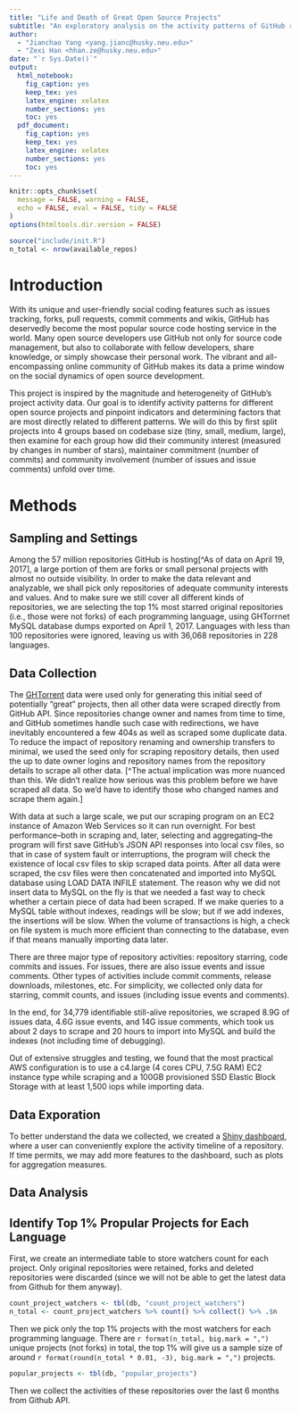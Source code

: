 ```yaml
---
title: "Life and Death of Great Open Source Projects"
subtitle: "An exploratory analysis on the activity patterns of GitHub repositories"
author:
  - "Jianchao Yang <yang.jianc@husky.neu.edu>"
  - "Zexi Han <hhan.ze@husky.neu.edu>"
date: "`r Sys.Date()`"
output: 
  html_notebook:
    fig_caption: yes
    keep_tex: yes
    latex_engine: xelatex
    number_sections: yes
    toc: yes
  pdf_document: 
    fig_caption: yes
    keep_tex: yes
    latex_engine: xelatex
    number_sections: yes
    toc: yes
---
```


```r
knitr::opts_chunk$set(
  message = FALSE, warning = FALSE, 
  echo = FALSE, eval = FALSE, tidy = FALSE
)
options(htmltools.dir.version = FALSE)
```

```r
source("include/init.R")
n_total <- nrow(available_repos)
```

# Introduction

With its unique and user-friendly social coding features such as issues tracking, forks,  pull requests, commit comments and wikis, GitHub has deservedly become the most popular source code hosting service in the world. Many open source developers use GitHub not only for source code management, but also to collaborate with fellow developers, share knowledge, or simply showcase their personal work. The vibrant and all-encompassing online community of GitHub makes its data a prime window on the social dynamics of open source development.

This project is inspired by the magnitude and heterogeneity of GitHub’s project activity data. Our goal is to identify activity patterns for different open source projects and pinpoint indicators and determining factors that are most directly related to different patterns. We will do this by first split projects into 4 groups based on codebase size (tiny, small, medium, large), then examine for each group how did their community interest (measured by changes in number of stars), maintainer commitment (number of commits) and community involvement (number of issues and issue comments) unfold over time.

# Methods

## Sampling and Settings

Among the 57 million repositories GitHub is hosting[^As of data on April 19, 2017], a large portion of them are forks or small personal projects with almost no outside visibility. In order to make the data relevant and analyzable, we shall pick only repositories of adequate community interests and values. And to make sure we still cover all different kinds of repositories, we are selecting the top 1% most starred original repositories (i.e., those were not forks) of each programming language, using GHTorrnet MySQL database dumps exported on April 1, 2017. Languages with less than 100 repositories were ignored, leaving us with 36,068 repositories in 228 languages.


## Data Collection

The [GHTorrent](http://ghtorrent.org/) data were used only for generating this initial seed of potentially “great” projects, then all other data were scraped directly from GitHub API. Since repositories change owner and names from time to time, and GitHub sometimes handle such case with redirections, we have inevitably encountered a few 404s as well as scraped some duplicate data. To reduce the impact of repository renaming and ownership transfers to minimal, we used the seed only for scraping repository details, then used the up to date owner logins and repository names from the repository details to scrape all other data. [^The actual implication was more nuanced than this. We didn’t realize how serious was this problem before we have scraped all data. So we’d have to identify those who changed names and scrape them again.]

With data at such a large scale, we put our scraping program on an EC2 instance of Amazon Web Services so it can run overnight. For best performance--both in scraping and, later, selecting and aggregating--the program will first save GitHub’s JSON API responses into local csv files, so that in case of system fault or interruptions, the program will check the existence of local csv files to skip scraped data points. After all data were scraped, the csv files were then concatenated and imported into MySQL database using LOAD DATA INFILE statement. The reason why we did not insert data to MySQL on the fly is that we needed a fast way to check whether a certain piece of data had been scraped. If we make queries to a MySQL table without indexes, readings will be slow; but if we add indexes, the insertions will be slow. When the volume of transactions is high, a check on file system is much more efficient than connecting to the database, even if that means manually importing data later.

There are three major type of repository activities: repository starring, code commits and issues. For issues, there are also issue events and issue comments. Other types of activities include commit comments, release downloads, milestones, etc. For simplicity, we collected only data for starring, commit counts, and issues (including issue events and comments). 

In the end, for 34,779 identifiable still-alive repositories, we scraped 8.9G of issues data, 4.6G issue events, and 14G issue comments, which took us about 2 days to scrape and 20 hours to import into MySQL and build the indexes (not including time of debugging).

Out of extensive struggles and testing, we found that the most practical AWS configuration is to use a c4.large (4 cores CPU, 7.5G RAM) EC2 instance type while scraping and a 100GB provisioned SSD Elastic Block Storage with at least 1,500 iops while importing data.

## Data Exporation

To better understand the data we collected, we created a [Shiny dashboard](http://shiny.yjc.me/github-life/), where a user can conveniently explore the activity timeline of a repository. If time permits, we may add more features to the dashboard, such as plots for aggregation measures.


## Data Analysis


## Identify Top 1% Propular Projects for Each Language

First, we create an intermediate table to store watchers count for each project. Only original repositories were retained, forks and deleted repositories were discarded (since we will not be able to get the latest data from Github for them anyway).

```r
count_project_watchers <- tbl(db, "count_project_watchers")
n_total <- count_project_watchers %>% count() %>% collect() %>% .$n
```

Then we pick only the top 1% projects with the most watchers for each programming language. There are `r format(n_total, big.mark = ",")` unique projects (not forks) in total, the top 1% will give us a sample size of around
`r format(round(n_total * 0.01, -3), big.mark = ",")` projects.

```r
popular_projects <- tbl(db, "popular_projects")
```

Then we collect the activities of these repositories over the last 6 months from Github API.

